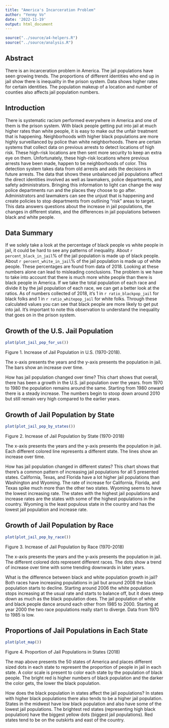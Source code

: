```yaml
---
title: "America's Incarceration Problem"
author: "Yenmy Vo"
date: '2022-11-19'
output: html_document
---
```


```r
source("../source/a4-helpers.R")
source("../source/analysis.R")
```

## Abstract 
There is an incarceration problem in America. The jail populations have seen growing trends. The proportions of different identities who end up in jail show there is inequality in the prison system. Data shows higher rates for certain identities. The population makeup of a location and number of counties also affects jail population numbers. 

## Introduction 
There is systematic racism performed everywhere in America and one of them is the prison system. With black people getting put into jail at much higher rates than white people, it is easy to make out the unfair treatment that is happening. Neighborhoods with higher black populations are more highly surveillanced by police than white neighborhoods. There are certain systems that collect data on previous arrests to detect locations of high risk. These high-risk locations are then sent more security to keep an extra eye on them. Unfortunately, these high-risk locations where previous arrests have been made, happen to be neighborhoods of color. This detection system takes data from old arrests and aids the decisions in future arrests. The data that shows these unbalanced jail populations affect the direct identities involved as well as lawmakers, police departments, and safety administrators. Bringing this information to light can change the way police departments run and the places they choose to go after. Administrators and lawmakers can see the unjust that is happening and create policies to stop departments from outlining “risk” areas to target. This data answers questions about the increase in jail populations, the changes in different states, and the differences in jail populations between black and white people. 

## Data Summary 
If we solely take a look at the percentage of black people vs white people in jail, it could be hard to see any patterns of inequality. About `r percent_black_in_jail`% of the jail population is made up of black people. About `r percent_white_in_jail`% of the jail population is made up of white people. These percentages are found from data of 2018. Looking at these numbers alone can lead to misleading conclusions. The problem is we have to take into account that there is much more white people than there is black people in America. If we take the total population of each race and divide it by the jail population of each race, we can get a better look at the ratios. As of numbers collected of 2018, it's 1 in `r ratio_blackpop_jail` for black folks and 1 in `r ratio_whitepop_jail` for white folks. Through these calculated values you can see that black people are more likely to get put into jail. It's important to note this observation to understand the inequality that goes on in the prison system. 

## Growth of the U.S. Jail Population

```r
plot(plot_jail_pop_for_us())
``` 

Figure 1. Increase of Jail Population in U.S. (1970-2018). 

The x-axis presents the years and the y-axis presents the population in jail. The bars show an increase over time. 

How has jail population changed over time?
This chart shows that overall, there has been a growth in the U.S. jail population over the years. from 1970 to 1980 the population remains around the same. Starting from 1980 onward there is a steady increase. The numbers begin to stoop down around 2010 but still remain very high compared to the earlier years. 

## Growth of Jail Population by State 

```r
plot(plot_jail_pop_by_states())
``` 

Figure 2. Increase of Jail Population by State (1970-2018)

The x-axis presents the years and the y-axis presents the population in jail. Each different colored line represents a different state. The lines show an increase over time. 

How has jail population changed in different states?
This chart shows that there's a common pattern of increasing jail populations for all 5 presented states. California, Texas, and Florida have a lot higher jail populations than Washington and Wyoming. The rate of increase for California, Florida, and Texas spike much more than the other two states. Wyoming seems to have the lowest increasing rate. The states with the highest jail populations and increase rates are the states with some of the highest populations in the country. Wyoming is the least populous state in the country and has the lowest jail population and increase rate.  

## Growth of Jail Population by Race 

```r
plot(plot_jail_pop_by_race())
``` 

Figure 3. Increase of Jail Population by Race (1970-2018)

The x-axis presents the years and the y-axis presents the population in jail. The different colored dots represent different races. The dots show a trend of increase over time with some trending downwards in later years. 

What is the difference between black and white population growth in jail?
Both races have increasing populations in jail but around 2008 the black population starts to decline. Starting around 2006 the white population stops increasing at the usual rate and starts to balance off, but it does steep down as much as the black population does. The jail population of white and black people dance around each other from 1985 to 2000. Starting at year 2000 the two race populations really start to diverge. Data from 1970 to 1985 is low. 

## Proportions of Jail Populations in Each State  

```r
plot(plot_map())
``` 

Figure 4. Proportion of Jail Populations in States (2018)

The map above presents the 50 states of America and places different sized dots in each state to represent the proportion of people in jail in each state. A color scale is present to color each state by the population of black people. The bright red is higher numbers of black population and the darker the color gets, the lower the black population. 

How does the black population in states affect the jail populations? 
In states with higher black populations there also tends to be a higher jail population. States in the midwest have low black population and also have some of the lowest jail populations. The brightest red states (representing high black population) have the biggest yellow dots (biggest jail populations). Red states tend to be on the outskirts and east of the country. 

